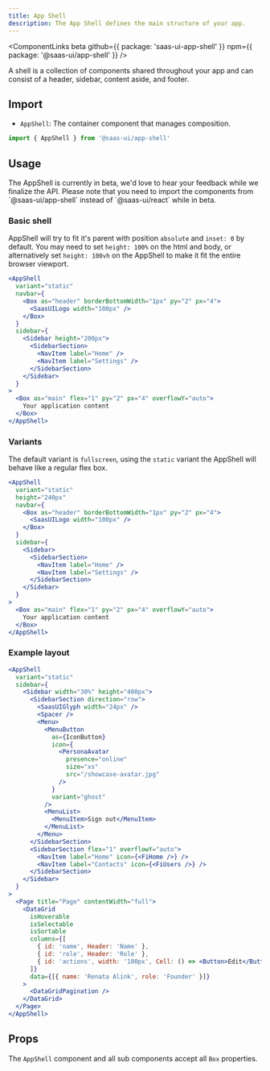 ```yaml
---
title: App Shell
description: The App Shell defines the main structure of your app.
---
```


<ComponentLinks
  beta
  github={{ package: 'saas-ui-app-shell' }}
  npm={{ package: '@saas-ui/app-shell' }}
/>

A shell is a collection of components shared throughout your app and can consist of a header, sidebar, content aside, and footer.

## Import

- `AppShell`: The container component that manages composition.

```ts
import { AppShell } from '@saas-ui/app-shell'
```

## Usage

<Info>
  The AppShell is currently in beta, we'd love to hear your feedback while we
  finalize the API. Please note that you need to import the components from
  `@saas-ui/app-shell` instead of `@saas-ui/react` while in beta.
</Info>

### Basic shell

AppShell will try to fit it's parent with position `absolute` and `inset: 0` by default. You may need to set `height: 100%` on the html and body, or alternatively set `height: 100vh` on the AppShell to make it fit the entire browser viewport.

```jsx
<AppShell
  variant="static"
  navbar={
    <Box as="header" borderBottomWidth="1px" py="2" px="4">
      <SaasUILogo width="100px" />
    </Box>
  }
  sidebar={
    <Sidebar height="200px">
      <SidebarSection>
        <NavItem label="Home" />
        <NavItem label="Settings" />
      </SidebarSection>
    </Sidebar>
  }
>
  <Box as="main" flex="1" py="2" px="4" overflowY="auto">
    Your application content
  </Box>
</AppShell>
```

### Variants

The default variant is `fullscreen`, using the `static` variant the AppShell will behave like a regular flex box.

```jsx
<AppShell
  variant="static"
  height="240px"
  navbar={
    <Box as="header" borderBottomWidth="1px" py="2" px="4">
      <SaasUILogo width="100px" />
    </Box>
  }
  sidebar={
    <Sidebar>
      <SidebarSection>
        <NavItem label="Home" />
        <NavItem label="Settings" />
      </SidebarSection>
    </Sidebar>
  }
>
  <Box as="main" flex="1" py="2" px="4" overflowY="auto">
    Your application content
  </Box>
</AppShell>
```

### Example layout

```jsx
<AppShell
  variant="static"
  sidebar={
    <Sidebar width="30%" height="400px">
      <SidebarSection direction="row">
        <SaasUIGlyph width="24px" />
        <Spacer />
        <Menu>
          <MenuButton
            as={IconButton}
            icon={
              <PersonaAvatar
                presence="online"
                size="xs"
                src="/showcase-avatar.jpg"
              />
            }
            variant="ghost"
          />
          <MenuList>
            <MenuItem>Sign out</MenuItem>
          </MenuList>
        </Menu>
      </SidebarSection>
      <SidebarSection flex="1" overflowY="auto">
        <NavItem label="Home" icon={<FiHome />} />
        <NavItem label="Contacts" icon={<FiUsers />} />
      </SidebarSection>
    </Sidebar>
  }
>
  <Page title="Page" contentWidth="full">
    <DataGrid
      isHoverable
      isSelectable
      isSortable
      columns={[
        { id: 'name', Header: 'Name' },
        { id: 'role', Header: 'Role' },
        { id: 'actions', width: '100px', Cell: () => <Button>Edit</Button> },
      ]}
      data={[{ name: 'Renata Alink', role: 'Founder' }]}
    >
      <DataGridPagination />
    </DataGrid>
  </Page>
</AppShell>
```

## Props

The `AppShell` component and all sub components accept all `Box` properties.

<PropsTable of="AppShell" />
